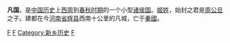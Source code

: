 {{周代诸侯国
|国名=凡
|国君姓氏=姬姓
|爵位=伯
|国都=凡城，位于今河南省辉县
|分封者=不明
|始祖=凡伯
|建国年=[[西周|西周]]早期
|灭亡年=不明
|灭亡原因=不明
|史书记载=《[[左传|左传]]》
}}
'''凡国'''，是[[中国历史|中国历史]]上[[西周|西周]]到[[春秋时期|春秋时期]]的一个小型[[诸侯国|诸侯国]]。[[姬姓|姬姓]]，始封之君是[[周公旦|周公旦]]之子。建都在今[[河南省|河南省]][[辉县|辉县]]西南十公里的凡城，亡于[[秦國|秦國]]。

{{周代姬姓诸侯}}
{{河南省先秦列國}}
 
[[Category:春秋時期的國家|F]]
[[Category:河南历史政权|F]]
[[Category:新乡历史|Category:新乡历史]]
[[Category:辉县市|F]]